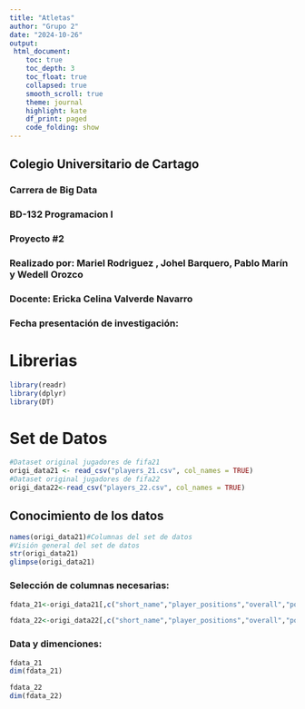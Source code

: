 ```yaml
---
title: "Atletas"
author: "Grupo 2"
date: "2024-10-26"
output: 
 html_document:
    toc: true
    toc_depth: 3
    toc_float: true
    collapsed: true
    smooth_scroll: true
    theme: journal
    highlight: kate
    df_print: paged
    code_folding: show
---
```


## Colegio Universitario de Cartago

### Carrera de Big Data

### BD-132 Programacion I

### Proyecto #2

### **Realizado por:** Mariel Rodriguez , Johel Barquero, Pablo Marín y Wedell Orozco

### **Docente:** Ericka Celina Valverde Navarro

### Fecha presentación de investigación:

# Librerias

```r
library(readr)
library(dplyr)
library(DT)
```

# Set de Datos

```r
#Dataset original jugadores de fifa21
origi_data21 <- read_csv("players_21.csv", col_names = TRUE)
#Dataset original jugadores de fifa22
origi_data22<-read_csv("players_22.csv", col_names = TRUE)
```

## Conocimiento de los datos

```r
names(origi_data21)#Columnas del set de datos
#Visión general del set de datos
str(origi_data21)
glimpse(origi_data21)
```
### Selección de columnas necesarias: 
```r
fdata_21<-origi_data21[,c("short_name","player_positions","overall","potential","value_eur","age", "club_name", "league_name", "nationality_name", "preferred_foot", "pace", "shooting", "passing", "dribbling", "defending", "physic")]

fdata_22<-origi_data22[,c("short_name","player_positions","overall","potential","value_eur","age", "club_name", "league_name", "nationality_name", "preferred_foot", "pace", "shooting", "passing", "dribbling", "defending", "physic")]

```

### Data y dimenciones: 
```r
fdata_21
dim(fdata_21)

fdata_22
dim(fdata_22)
```




